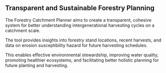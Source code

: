 ## Transparent and Sustainable Forestry Planning

The Forestry Catchment Planner aims to create a transparent,
cohesive system for better understanding intergenerational
harvesting cycles on a catchment scale.

The tool provides insights into forestry stand locations, recent
harvests, and data on erosion susceptibility hazard for future
harvesting schedules.

This enables effective environmental stewardship, improving
water quality, promoting healthier ecosystems, and facilitating
better holistic planning for future planting and harvesting.
